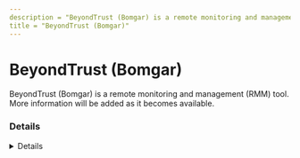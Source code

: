 ---
description = "BeyondTrust (Bomgar) is a remote monitoring and management (RMM) tool. More information will be added as it becomes available."
title = "BeyondTrust (Bomgar)"
---



# BeyondTrust (Bomgar)

BeyondTrust (Bomgar) is a remote monitoring and management (RMM) tool. More information will be added as it becomes available.

### Details
<Details author={""}
         category={""}
         created={""}
         website={""}
         lastModified={"2024-02-07"}
         privileges={""}
         free={ false }
         verification={ false }
/>

#### Installation Paths
<Card code={ ["bomgar-scc-*.exe", "bomgar-scc.exe", "bomgar-pac-*.exe", "bomgar-pac.exe", "bomgar-rdp.exe"] }/>





### Forensic Artifacts




#### Network Artifacts
<EuiSpacer size="xl"/>
<NetworkArtifactsTable data={ [{"Description": "Known remote domains", "Domains": ["*.beyondtrustcloud.com", "*.bomgarcloud.com", "bomgarcloud.com"], "Ports": []}] }/>




### Detections
- Detects potential network activity of BeyondTrust (Bomgar) RMM tool
  - [Sigma Rule](https://github.com/magicsword-io/LOLRMM/blob/main/detections/sigma/beyondtrust__bomgar__network_sigma.yml)
- Detects potential processes activity of BeyondTrust (Bomgar) RMM tool
  - [Sigma Rule](https://github.com/magicsword-io/LOLRMM/blob/main/detections/sigma/beyondtrust__bomgar__processes_sigma.yml)

### References
- [https://www.beyondtrust.com/docs/remote-support/getting-started/deployment/cloud/network.htm](https://www.beyondtrust.com/docs/remote-support/getting-started/deployment/cloud/network.htm)

